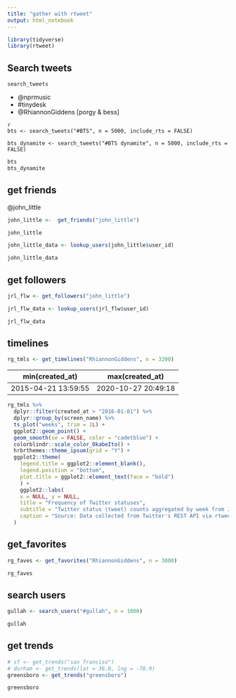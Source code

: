 ```yaml
---
title: "gather with rtweet"
output: html_notebook
---
```



```r
library(tidyverse)
library(rtweet)
```


## Search tweets

`search_tweets`

- @nprmusic
- #tinydesk
- @RhiannonGiddens  [porgy & bess]

```
{r}
bts <- search_tweets("#BTS", n = 5000, include_rts = FALSE)

bts_dynamite <- search_tweets("#BTS dynamite", n = 5000, include_rts = FALSE)
```

```r
bts
bts_dynamite
```

## get friends

@john_little

```r
john_little <-  get_friends("john_little")
```


```r
john_little
```

```r
john_little_data <- lookup_users(john_little$user_id)
```

```r
john_little_data
```

## get followers

```r
jrl_flw <- get_followers("john_little")
```


```r
jrl_flw_data <- lookup_users(jrl_flw$user_id)
```


```r
jrl_flw_data 
```

## timelines

```r
rg_tmls <- get_timelines("RhiannonGiddens", n = 3200)
```


min(created_at)     | max(created_at)
------------------- | ---
2015-04-21 13:59:55 |	2020-10-27 20:49:18	

```r
rg_tmls %>% 
  dplyr::filter(created_at > "2016-01-01") %>%  
  dplyr::group_by(screen_name) %>%
  ts_plot("weeks", trim = 1L) +
  ggplot2::geom_point() +
  geom_smooth(se = FALSE, color = "cadetblue") +
  colorblindr::scale_color_OkabeIto() +
  hrbrthemes::theme_ipsum(grid = "Y") +
  ggplot2::theme(
    legend.title = ggplot2::element_blank(),
    legend.position = "bottom", 
    plot.title = ggplot2::element_text(face = "bold")
    ) +
    ggplot2::labs(
    x = NULL, y = NULL,
    title = "Frequency of Twitter statuses",
    subtitle = "Twitter status (tweet) counts aggregated by week from Jan. 2016",
    caption = "Source: Data collected from Twitter's REST API via rtweet"
  )


```

## get_favorites

```r
rg_faves <- get_favorites("RhiannonGiddens", n = 3000)
```

```r
rg_faves
```

## search users

```r
gullah <- search_users("#gullah", n = 1000)
```


```r
gullah
```

## get trends

```r
# sf <- get_trends("san franciso")
# durham <- get_trends(lat = 36.0, lng = -78.9)
greensboro <- get_trends("greensboro")
```

```r
greensboro
```

